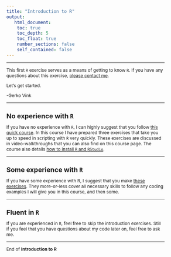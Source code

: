 ```yaml
---
title: "Introduction to R"
output: 
   html_document:
    toc: true
    toc_depth: 5
    toc_float: true
    number_sections: false
    self_contained: false
---
```

  
<style type="text/css">
  
body{ /* Normal  */
  font-size: 12px;
  }
td {  /* Table  */
  font-size: 12px;
}
h1.title {
  font-size: 18px;
  color: DarkBlue;
}
h1 { /* Header 1 */
  font-size: 18px;
}
h2 { /* Header 2 */
  font-size: 18px;
}
h3 { /* Header 3 */
  font-size: 18px;
}
code.r{ /* Code block */
  font-size: 12px;
}
pre { /* Code block - determines code spacing between lines */
  font-size: 14px;
}
</style>

---

This first `R` exercise serves as a means of getting to know `R`. If you have any questions about this exercise, [please contact me](mailto:G.Vink@uu.nl). 

Let's get started. 

-Gerko Vink

---

# No experience with `R`
If you have no experience with `R`, I can highly suggest that you follow [this quick course](https://www.gerkovink.com/prepR). In this course I have prepared three exercises that take you up to speed in scripting with `R` very quickly. These exercises are discussed in video-walkthroughs that you can also find on this course page. The course also details [how to install `R` and `RStudio`](https://www.gerkovink.com/prepR/). 

---

# Some experience with `R`
If you have some experience with R, I suggest that you make [these exercises](someexperience.html). They more-or-less cover all necessary skills to follow any coding examples I will give you in this course, and then some.

---

# Fluent in `R`
If you are experienced in `R`, feel free to skip the introduction exercises. Still if you feel that you have questions about my code later on, feel free to ask me. 

---

End of **Introduction to R**